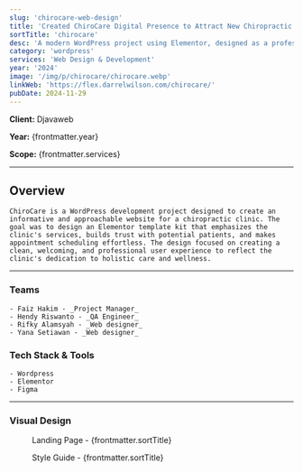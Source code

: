 ```yaml
---
slug: 'chirocare-web-design'
title: 'Created ChiroCare Digital Presence to Attract New Chiropractic Patients'
sortTitle: 'chirocare'
desc: 'A modern WordPress project using Elementor, designed as a professional template kit for chiropractic clinics with easy booking and service highlights.'
category: 'wordpress'
services: 'Web Design & Development'
year: '2024'
image: '/img/p/chirocare/chirocare.webp'
linkWeb: 'https://flex.darrelwilson.com/chirocare/'
pubDate: 2024-11-29
---
```


**Client:** Djavaweb

**Year:** {frontmatter.year}

**Scope:** {frontmatter.services}

---


## Overview

    ChiroCare is a WordPress development project designed to create an informative and approachable website for a chiropractic clinic. The goal was to design an Elementor template kit that emphasizes the clinic's services, builds trust with potential patients, and makes appointment scheduling effortless. The design focused on creating a clean, welcoming, and professional user experience to reflect the clinic's dedication to holistic care and wellness.

---

### Teams

    - Faiz Hakim - _Project Manager_
    - Hendy Riswanto - _QA Engineer_
    - Rifky Alamsyah - _Web designer_
    - Yana Setiawan - _Web designer_

### Tech Stack & Tools

    - Wordpress
    - Elementor
    - Figma

---

### Visual Design

<figure>
  <Picture
    src={landingPage}
    alt='high fidelity design'
    formats={['avif', 'webp']}
  />
  <figcaption class='text-center'>
    Landing Page - {frontmatter.sortTitle}
  </figcaption>
</figure>

<figure>
  <Picture
    src={styleGuide}
    alt='high fidelity design'
    formats={['avif', 'webp']}
  />
  <figcaption class='text-center'>
    Style Guide - {frontmatter.sortTitle}
  </figcaption>
</figure>
